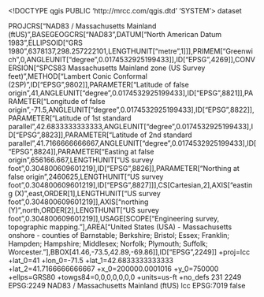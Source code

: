 <!DOCTYPE qgis PUBLIC 'http://mrcc.com/qgis.dtd' 'SYSTEM'>
<qgis version="3.28.5-Firenze">
  <identifier></identifier>
  <parentidentifier></parentidentifier>
  <language></language>
  <type>dataset</type>
  <title></title>
  <abstract></abstract>
  <links/>
  <fees></fees>
  <encoding></encoding>
  <crs>
    <spatialrefsys nativeFormat="Wkt">
      <wkt>PROJCRS["NAD83 / Massachusetts Mainland (ftUS)",BASEGEOGCRS["NAD83",DATUM["North American Datum 1983",ELLIPSOID["GRS 1980",6378137,298.257222101,LENGTHUNIT["metre",1]]],PRIMEM["Greenwich",0,ANGLEUNIT["degree",0.0174532925199433]],ID["EPSG",4269]],CONVERSION["SPCS83 Massachusetts Mainland zone (US Survey feet)",METHOD["Lambert Conic Conformal (2SP)",ID["EPSG",9802]],PARAMETER["Latitude of false origin",41,ANGLEUNIT["degree",0.0174532925199433],ID["EPSG",8821]],PARAMETER["Longitude of false origin",-71.5,ANGLEUNIT["degree",0.0174532925199433],ID["EPSG",8822]],PARAMETER["Latitude of 1st standard parallel",42.6833333333333,ANGLEUNIT["degree",0.0174532925199433],ID["EPSG",8823]],PARAMETER["Latitude of 2nd standard parallel",41.7166666666667,ANGLEUNIT["degree",0.0174532925199433],ID["EPSG",8824]],PARAMETER["Easting at false origin",656166.667,LENGTHUNIT["US survey foot",0.304800609601219],ID["EPSG",8826]],PARAMETER["Northing at false origin",2460625,LENGTHUNIT["US survey foot",0.304800609601219],ID["EPSG",8827]]],CS[Cartesian,2],AXIS["easting (X)",east,ORDER[1],LENGTHUNIT["US survey foot",0.304800609601219]],AXIS["northing (Y)",north,ORDER[2],LENGTHUNIT["US survey foot",0.304800609601219]],USAGE[SCOPE["Engineering survey, topographic mapping."],AREA["United States (USA) - Massachusetts onshore - counties of Barnstable; Berkshire; Bristol; Essex; Franklin; Hampden; Hampshire; Middlesex; Norfolk; Plymouth; Suffolk; Worcester."],BBOX[41.46,-73.5,42.89,-69.86]],ID["EPSG",2249]]</wkt>
      <proj4>+proj=lcc +lat_0=41 +lon_0=-71.5 +lat_1=42.6833333333333 +lat_2=41.7166666666667 +x_0=200000.0001016 +y_0=750000 +ellps=GRS80 +towgs84=0,0,0,0,0,0,0 +units=us-ft +no_defs</proj4>
      <srsid>231</srsid>
      <srid>2249</srid>
      <authid>EPSG:2249</authid>
      <description>NAD83 / Massachusetts Mainland (ftUS)</description>
      <projectionacronym>lcc</projectionacronym>
      <ellipsoidacronym>EPSG:7019</ellipsoidacronym>
      <geographicflag>false</geographicflag>
    </spatialrefsys>
  </crs>
  <extent/>
</qgis>
